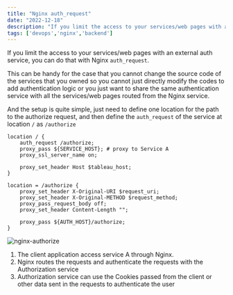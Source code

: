 ```yaml
---
title: "Nginx auth_request"
date: "2022-12-18"
description: "If you limit the access to your services/web pages with an external auth service, you can do that with Nginx auth_request."
tags: ['devops','nginx','backend']
---
```


If you limit the access to your services/web pages with an external auth service, you can do that with Nginx `auth_request`.

This can be handy for the case that you cannot change the source code of the services that you owned so you cannot just directly modify the codes to add authentication logic or you just want to share the same authentication service with all the services/web pages routed from the Nginx service.

And the setup is quite simple, just need to define one location for the path to the authorize request, and then define the `auth_request` of the service at location `/` as `/authorize`

```
location / {
    auth_request /authorize;
    proxy_pass ${SERVICE_HOST}; # proxy to Service A
    proxy_ssl_server_name on;

    proxy_set_header Host $tableau_host;
}

location = /authorize {
    proxy_set_header X-Original-URI $request_uri;
    proxy_set_header X-Original-METHOD $request_method;
    proxy_pass_request_body off;
    proxy_set_header Content-Length "";

    proxy_pass ${AUTH_HOST}/authorize;
}
```

![nginx-authorize](./images/nginx-authorizer.png)

1. The client application access service A through Nginx.
2. Nginx routes the requests and authenticate the requests with the Authorization service
3. Authorization service can use the Cookies passed from the client or other data sent in the requests to authenticate the user